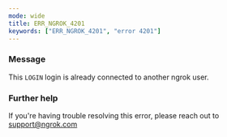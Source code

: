 ```yaml
---
mode: wide
title: ERR_NGROK_4201
keywords: ["ERR_NGROK_4201", "error 4201"]
---
```


### Message

This `LOGIN` login is already connected to another ngrok user.

### Further help

If you're having trouble resolving this error, please reach out to [support@ngrok.com](mailto:support@ngrok.com?subject=Help%20with%20ERR_NGROK_4201)
